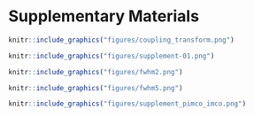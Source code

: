 # Supplementary Materials

```r
knitr::include_graphics("figures/coupling_transform.png")
```

```r
knitr::include_graphics("figures/supplement-01.png")
```

```r
knitr::include_graphics("figures/fwhm2.png")
```

```r
knitr::include_graphics("figures/fwhm5.png")
```

```r
knitr::include_graphics("figures/supplement_pimco_imco.png")
```

<!---
```r
knitr::include_graphics("figures/cbf_all-01.png")
```

```r
knitr::include_graphics("figures/alff_all-01.png")
```

```r
knitr::include_graphics("figures/reho_all-01.png")
```
--->
